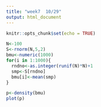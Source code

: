 ```yaml
---
title: "week7  10/29"
output: html_document
---
```


```r
knitr::opts_chunk$set(echo = TRUE)
```

```r
N<-100
S<-rnorm(N,5,2)
bmu<-numeric(1000)
for(i in 1:1000){
  rndno<-as.integer(runif(N)*N)+1
  smp<-S[rndno]
  bmu[i]<-mean(smp)
}

p<-density(bmu)
plot(p)


```